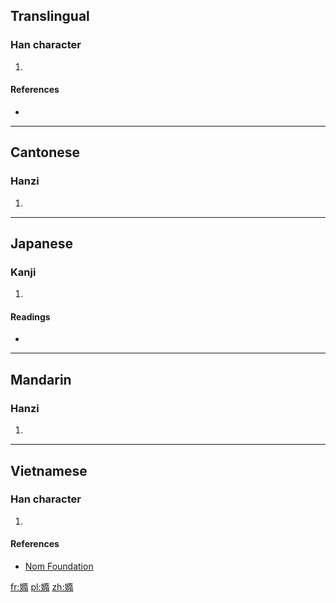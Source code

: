 ==Translingual==

===Han character===
{{Han char|rn=38|rad=女|as=12|sn=15|four=4442<sub>7</sub>|canj=女弓中月 (VNLB)|ids=⿰[[女]][[隋]]}}

# {{defn|Han|sort=女12}}

====References====
* {{Han ref|kx=0270.390|dkj=06706|dj=0538.350|hdz=21078.120|uh=5AF7|ud=23287|bh=E557|bd=58711}}

----

==Cantonese==

===Hanzi===
{{yue-hanzi|jyut=[[to5]]|y=to5}}

# {{defn|lang=yue|sort=女12}}

----

==Japanese==

===Kanji===
{{ja-kanji|grade=|rs=女12}}

# {{defn|lang=ja|sort=女12}}

====Readings====
* {{ja-readings|on=[[た]] (ta)|kun=[[みめよい]] (mimeyoi), [[うつくしい]] (utsukushii)}}

----

==Mandarin==

===Hanzi===
{{cmn-hanzi|pin=[[tuǒ]] ([[tuo3]])|wg=t'o<sup>3</sup>}}

# {{defn|lang=cmn|sort=女12}}

----

==Vietnamese==

===Han character===
{{vi-readings|rs=女12| hanviet = rể}}

# {{defn|lang=vi|sort=女12}}

====References====
*[http://nomfoundation.org/common/nom_details.php?codepoint=5af7 Nom Foundation]

[[fr:嫷]]
[[pl:嫷]]
[[zh:嫷]]